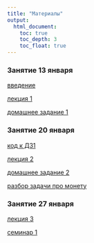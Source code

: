 ```yaml
---
title: "Материалы"
output: 
  html_document:
    toc: true
    toc_depth: 3
    toc_float: true
---
```

### Занятие 13 января 

<a href="polit_methods_intro.pdf" title=>введение </a>

<a href="polit_lecture1.pdf" title=>лекция 1</a>

<a href="polit_hw1_2021.pdf" title=>домашнее задание 1</a>

### Занятие 20 января 

<a href=" hw1.ipynb" title=> код к ДЗ1 </a>

<a href="polit_methods_lecture2.pdf" title=>лекция 2</a>

<a href="polit_hw2_2021.pdf" title=>домашнее задание 2</a>

<a href="CoinProblem.ipynb" title=>разбор задачи про монету</a>

### Занятие 27 января 

<a href="polit_lecture3.pdf" title=> лекция 3</a>

<a href="MApolit_seminar1.pdf" title=> семинар 1</a>

